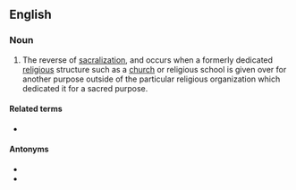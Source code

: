 ==English==

===Noun===
{{en-noun|desacralizations}}

# {{lb|en|religion}} The reverse of [[sacralization]], and occurs when a formerly dedicated [[religious]] structure such as a [[church]] or religious school is given over for another purpose outside of the particular religious organization which dedicated it for a sacred purpose.

====Related terms====
* {{l|en|desacralize}}

====Antonyms====
* {{l|en|sanctification}}
* {{l|en|sacralization}}